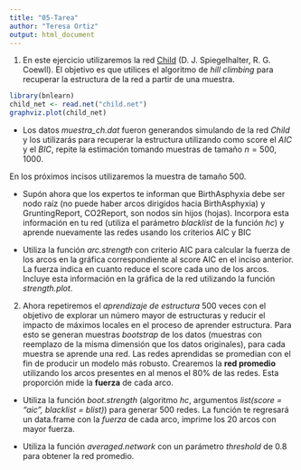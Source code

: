 ```yaml
---
title: "05-Tarea"
author: "Teresa Ortiz"
output: html_document
---
```


1. En este ejercicio utilizaremos la red [Child](http://www.bnlearn.com/bnrepository/) (D. J. Spiegelhalter, R. G. Coewll). El objetivo es que utilices el algoritmo 
de _hill climbing_ para recuperar la estructura de la red a partir de una 
muestra. 
```r
library(bnlearn)
child_net <- read.net("child.net")
graphviz.plot(child_net)
```

* Los datos *muestra\_ch.dat* fueron generandos simulando de la red *Child* y 
los utilizarás para recuperar la estructura utilizando como score el $AIC$ y el 
$BIC$, repite la estimación tomando muestras de tamaño $n = 500, 1000$.

En los próximos incisos utilizaremos la muestra de tamaño 500. 

* Supón ahora que los expertos te informan que BirthAsphyxia debe ser nodo 
raíz (no puede haber arcos dirigidos hacia BirthAsphyxia) y GruntingReport, 
CO2Report, son nodos sin hijos (hojas). Incorpora esta información en tu 
red (utiliza el parámetro _blacklist_ de la función _hc_) y aprende nuevamente 
las redes usando los criterios AIC y BIC

* Utiliza la función *arc.strength* con criterio AIC para calcular la fuerza de 
los arcos en la gráfica correspondiente al score AIC en el inciso anterior.
La fuerza indica en cuanto reduce el score cada uno de los arcos. Incluye
esta información en la gráfica de la red utilizando la función *strength.plot*.

2. Ahora repetiremos el _aprendizaje de estructura_ 500 veces con el objetivo de
explorar un número mayor de estructuras y reducir el impacto de máximos locales 
en el proceso de aprender estructura. Para esto se generan muestras _bootstrap_ 
de los datos (muestras con reemplazo de la misma dimensión que los datos 
originales), para cada muestra se aprende una red. Las redes aprendidas se 
promedian con el fin de producir un modelo más robusto. Crearemos la 
**red promedio** utilizando los arcos presentes en al menos el 80\% de las redes.
Esta proporción mide la **fuerza** de cada arco.

* Utiliza la función _boot.strength_ (algoritmo _hc_, argumentos _list(score = "aic", blacklist = blist)_) para generar 500 redes. La función te regresará
  un data.frame con la _fuerza_ de cada arco, imprime los 20 arcos con 
  mayor fuerza.  
  
* Utiliza la función _averaged.network_ con un parámetro _threshold_ de 0.8
  para obtener la red promedio.

